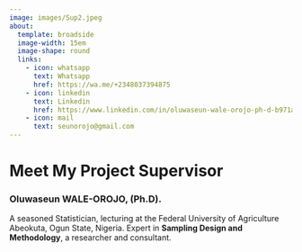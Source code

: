 ---
image: images/Sup2.jpeg
about: 
  template: broadside
  image-width: 15em
  image-shape: round
  links: 
    - icon: whatsapp
      text: Whatsapp
      href: https://wa.me/+2348037394875
    - icon: linkedin
      text: Linkedin
      href: https://www.linkedin.com/in/oluwaseun-wale-orojo-ph-d-b971a6198?lipi=urn%3Ali%3Apage%3Ad_flagship3_profile_view_base_contact_details%3BTWU4rDLMRNS0xpEaqhmOqw%3D%3D
    - icon: mail
      text: seunorojo@gmail.com
---

# Meet My Project Supervisor

### **Oluwaseun WALE-OROJO, (Ph.D).**

A seasoned Statistician, lecturing at the Federal University of Agriculture Abeokuta, Ogun State, Nigeria. Expert in **Sampling Design and Methodology**, a researcher and consultant.
